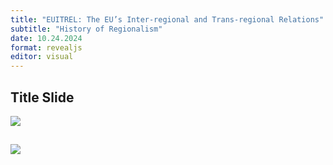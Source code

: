 ```yaml
---
title: "EUITREL: The EU’s Inter-regional and Trans-regional Relations"
subtitle: "History of Regionalism"
date: 10.24.2024
format: revealjs
editor: visual
---
```


## Title Slide

![](images/Yeşil ile Küre Simgesi Gençlik Ağı Konferansı Afiş-14.png)

## 

![](images/autumn 4. week_page-0001.jpg)
